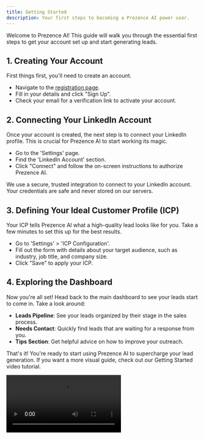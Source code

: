 ```yaml
---
title: Getting Started
description: Your first steps to becoming a Prezence AI power user.
---
```


Welcome to Prezence AI! This guide will walk you through the essential first steps to get your account set up and start generating leads.

## 1. Creating Your Account

First things first, you'll need to create an account. 

- Navigate to the [registration page](https://app.prezence.ai/auth/register).
- Fill in your details and click "Sign Up".
- Check your email for a verification link to activate your account.

## 2. Connecting Your LinkedIn Account

Once your account is created, the next step is to connect your LinkedIn profile. This is crucial for Prezence AI to start working its magic.

- Go to the 'Settings' page.
- Find the 'LinkedIn Account' section.
- Click "Connect" and follow the on-screen instructions to authorize Prezence AI.

<Info>
We use a secure, trusted integration to connect to your LinkedIn account. Your credentials are safe and never stored on our servers.
</Info>

## 3. Defining Your Ideal Customer Profile (ICP)

Your ICP tells Prezence AI what a high-quality lead looks like for you. Take a few minutes to set this up for the best results.

- Go to 'Settings' > 'ICP Configuration'.
- Fill out the form with details about your target audience, such as industry, job title, and company size.
- Click "Save" to apply your ICP.

## 4. Exploring the Dashboard

Now you're all set! Head back to the main dashboard to see your leads start to come in. Take a look around:

- **Leads Pipeline**: See your leads organized by their stage in the sales process.
- **Needs Contact**: Quickly find leads that are waiting for a response from you.
- **Tips Section**: Get helpful advice on how to improve your outreach.

That's it! You're ready to start using Prezence AI to supercharge your lead generation. If you want a more visual guide, check out our Getting Started video tutorial.

<video src="https://www.loom.com/embed/your-video-id-here" />
